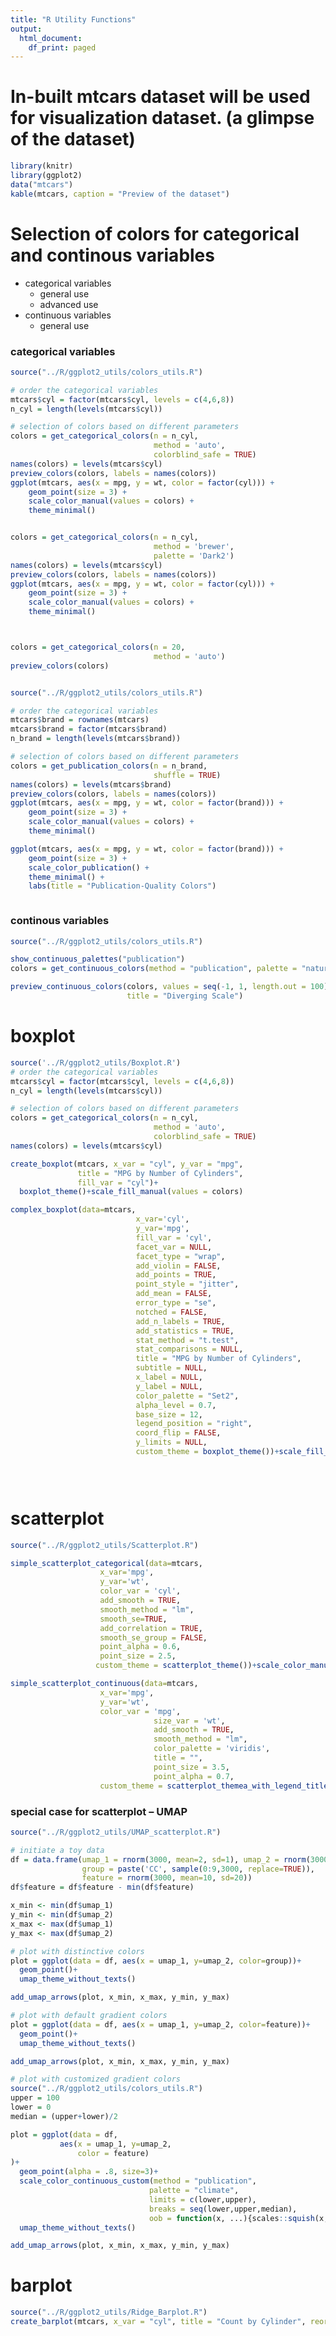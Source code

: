 ```yaml
---
title: "R Utility Functions"
output:
  html_document:
    df_print: paged
---
```


# In-built mtcars dataset will be used for visualization dataset. (a glimpse of the dataset)

```r
library(knitr)
library(ggplot2)
data("mtcars")
kable(mtcars, caption = "Preview of the dataset")

```

# Selection of colors for categorical and continous variables
 - categorical variables
    - general use
    - advanced use
 - continuous variables
    - general use
    
### categorical variables

```r
source("../R/ggplot2_utils/colors_utils.R")

# order the categorical variables
mtcars$cyl = factor(mtcars$cyl, levels = c(4,6,8))
n_cyl = length(levels(mtcars$cyl))

# selection of colors based on different parameters
colors = get_categorical_colors(n = n_cyl,
                                method = 'auto',
                                colorblind_safe = TRUE)
names(colors) = levels(mtcars$cyl)
preview_colors(colors, labels = names(colors))
ggplot(mtcars, aes(x = mpg, y = wt, color = factor(cyl))) +
    geom_point(size = 3) +
    scale_color_manual(values = colors) +
    theme_minimal()


colors = get_categorical_colors(n = n_cyl,
                                method = 'brewer',
                                palette = 'Dark2')
names(colors) = levels(mtcars$cyl)
preview_colors(colors, labels = names(colors))
ggplot(mtcars, aes(x = mpg, y = wt, color = factor(cyl))) +
    geom_point(size = 3) +
    scale_color_manual(values = colors) +
    theme_minimal()



colors = get_categorical_colors(n = 20,
                                method = 'auto')
preview_colors(colors)



```



```r
source("../R/ggplot2_utils/colors_utils.R")

# order the categorical variables
mtcars$brand = rownames(mtcars)
mtcars$brand = factor(mtcars$brand)
n_brand = length(levels(mtcars$brand))

# selection of colors based on different parameters
colors = get_publication_colors(n = n_brand,
                                shuffle = TRUE)
names(colors) = levels(mtcars$brand)
preview_colors(colors, labels = names(colors))
ggplot(mtcars, aes(x = mpg, y = wt, color = factor(brand))) +
    geom_point(size = 3) +
    scale_color_manual(values = colors) +
    theme_minimal()

ggplot(mtcars, aes(x = mpg, y = wt, color = factor(brand))) +
    geom_point(size = 3) +
    scale_color_publication() +
    theme_minimal() +
    labs(title = "Publication-Quality Colors")



```

### continous variables

```r
source("../R/ggplot2_utils/colors_utils.R")

show_continuous_palettes("publication")
colors = get_continuous_colors(method = "publication", palette = "nature_heatmap")

preview_continuous_colors(colors, values = seq(-1, 1, length.out = 100), 
                          title = "Diverging Scale")
```

# boxplot
```r
source('../R/ggplot2_utils/Boxplot.R')
# order the categorical variables
mtcars$cyl = factor(mtcars$cyl, levels = c(4,6,8))
n_cyl = length(levels(mtcars$cyl))

# selection of colors based on different parameters
colors = get_categorical_colors(n = n_cyl,
                                method = 'auto',
                                colorblind_safe = TRUE)
names(colors) = levels(mtcars$cyl)

create_boxplot(mtcars, x_var = "cyl", y_var = "mpg", 
               title = "MPG by Number of Cylinders",
               fill_var = "cyl")+
  boxplot_theme()+scale_fill_manual(values = colors)

complex_boxplot(data=mtcars,
                            x_var='cyl',
                            y_var='mpg',
                            fill_var = 'cyl',
                            facet_var = NULL,
                            facet_type = "wrap",
                            add_violin = FALSE,
                            add_points = TRUE,
                            point_style = "jitter",
                            add_mean = FALSE,
                            error_type = "se",
                            notched = FALSE,
                            add_n_labels = TRUE,
                            add_statistics = TRUE,
                            stat_method = "t.test",
                            stat_comparisons = NULL,
                            title = "MPG by Number of Cylinders",
                            subtitle = NULL,
                            x_label = NULL,
                            y_label = NULL,
                            color_palette = "Set2",
                            alpha_level = 0.7,
                            base_size = 12,
                            legend_position = "right",
                            coord_flip = FALSE,
                            y_limits = NULL,
                            custom_theme = boxplot_theme())+scale_fill_manual(values = colors)
  




```

# scatterplot

```r
source("../R/ggplot2_utils/Scatterplot.R")

simple_scatterplot_categorical(data=mtcars,
                    x_var='mpg',
                    y_var='wt',
                    color_var = 'cyl',
                    add_smooth = TRUE,
                    smooth_method = "lm",
                    smooth_se=TRUE,
                    add_correlation = TRUE,
                    smooth_se_group = FALSE,
                    point_alpha = 0.6,
                    point_size = 2.5,
                   custom_theme = scatterplot_theme())+scale_color_manual(values = colors)

simple_scatterplot_continuous(data=mtcars,
                    x_var='mpg',
                    y_var='wt',
                    color_var = 'mpg',
                                size_var = 'wt',
                                add_smooth = TRUE,
                                smooth_method = "lm",
                                color_palette = 'viridis',
                                title = "",
                                point_size = 3.5,
                                point_alpha = 0.7,
                    custom_theme = scatterplot_themea_with_legend_title())


```


### special case for scatterplot -- UMAP

```r
source("../R/ggplot2_utils/UMAP_scatterplot.R")

# initiate a toy data
df = data.frame(umap_1 = rnorm(3000, mean=2, sd=1), umap_2 = rnorm(3000, mean=1, sd=1),
                group = paste('CC', sample(0:9,3000, replace=TRUE)),
                feature = rnorm(3000, mean=10, sd=20))
df$feature = df$feature - min(df$feature)

x_min <- min(df$umap_1)
y_min <- min(df$umap_2)
x_max <- max(df$umap_1)
y_max <- max(df$umap_2)

# plot with distinctive colors
plot = ggplot(data = df, aes(x = umap_1, y=umap_2, color=group))+
  geom_point()+
  umap_theme_without_texts()

add_umap_arrows(plot, x_min, x_max, y_min, y_max)

# plot with default gradient colors
plot = ggplot(data = df, aes(x = umap_1, y=umap_2, color=feature))+
  geom_point()+
  umap_theme_without_texts()

add_umap_arrows(plot, x_min, x_max, y_min, y_max)

# plot with customized gradient colors
source("../R/ggplot2_utils/colors_utils.R")
upper = 100
lower = 0
median = (upper+lower)/2

plot = ggplot(data = df, 
           aes(x = umap_1, y=umap_2, 
               color = feature)
)+
  geom_point(alpha = .8, size=3)+
  scale_color_continuous_custom(method = "publication", 
                               palette = "climate",
                               limits = c(lower,upper),
                               breaks = seq(lower,upper,median),
                               oob = function(x, ...){scales::squish(x, c(lower,upper))})+
  umap_theme_without_texts()

add_umap_arrows(plot, x_min, x_max, y_min, y_max)

```


# barplot

```r
source("../R/ggplot2_utils/Ridge_Barplot.R")
create_barplot(mtcars, x_var = "cyl", title = "Count by Cylinder", reorder_bars = TRUE)



```




